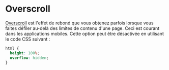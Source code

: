 # Overscroll

[Overscroll](https://developer.mozilla.org/en-US/docs/Web/CSS/overscroll-behavior) est l'effet de rebond que vous obtenez parfois lorsque vous faites défiler au-delà des limites de contenu d'une page. Ceci est courant dans les applications mobiles. Cette option peut être désactivée en utilisant le code CSS suivant :

```css
html {
  height: 100%;
  overflow: hidden;
}
```

